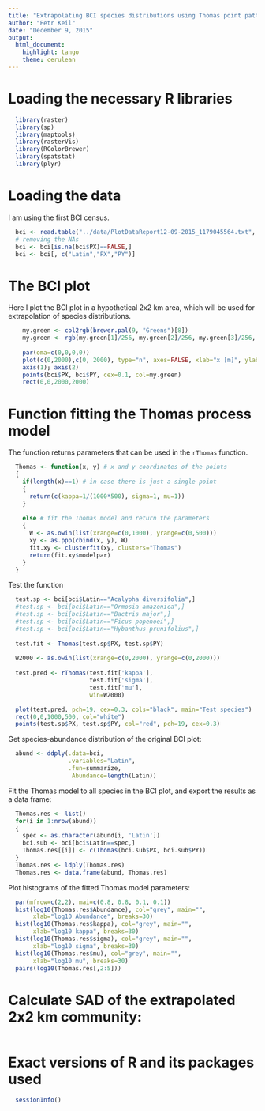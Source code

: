 ```yaml
---
title: "Extrapolating BCI species distributions using Thomas point pattern"
author: "Petr Keil"
date: "December 9, 2015"
output: 
  html_document: 
    highlight: tango
    theme: cerulean
---
```


# Loading the necessary R libraries

```r
  library(raster)
  library(sp)
  library(maptools)
  library(rasterVis)
  library(RColorBrewer)
  library(spatstat)
  library(plyr)
```

# Loading the data

I am using the first BCI census.

```r
  bci <- read.table("../data/PlotDataReport12-09-2015_1179045564.txt", header=T, sep="\t")
  # removing the NAs
  bci <- bci[is.na(bci$PX)==FALSE,]
  bci <- bci[, c("Latin","PX","PY")]
```


# The BCI plot

Here I plot the BCI plot in a hypothetical 2x2 km area, which will be used
for extrapolation of species distributions.

```r
    my.green <- col2rgb(brewer.pal(9, "Greens")[8])
    my.green <- rgb(my.green[1]/256, my.green[2]/256, my.green[3]/256, alpha=0.1)
    
    par(oma=c(0,0,0,0))
    plot(c(0,2000),c(0, 2000), type="n", axes=FALSE, xlab="x [m]", ylab="y [m]")
    axis(1); axis(2)
    points(bci$PX, bci$PY, cex=0.1, col=my.green) 
    rect(0,0,2000,2000)
```

# Function fitting the Thomas process model

The function returns parameters that can be used in the `rThomas` function.

```r
  Thomas <- function(x, y) # x and y coordinates of the points
  {
    if(length(x)==1) # in case there is just a single point
    {
      return(c(kappa=1/(1000*500), sigma=1, mu=1))  
    }
    
    else # fit the Thomas model and return the parameters
    {
      W <- as.owin(list(xrange=c(0,1000), yrange=c(0,500)))
      xy <- as.ppp(cbind(x, y), W)
      fit.xy <- clusterfit(xy, clusters="Thomas")
      return(fit.xy$modelpar)
    }
  }
```

Test the function

```r
  test.sp <- bci[bci$Latin=="Acalypha diversifolia",]
  #test.sp <- bci[bci$Latin=="Ormosia amazonica",]
  #test.sp <- bci[bci$Latin=="Bactris major",]
  #test.sp <- bci[bci$Latin=="Ficus popenoei",]
  #test.sp <- bci[bci$Latin=="Hybanthus prunifolius",]
  
  test.fit <- Thomas(test.sp$PX, test.sp$PY)
  
  W2000 <- as.owin(list(xrange=c(0,2000), yrange=c(0,2000)))
  
  test.pred <- rThomas(test.fit['kappa'], 
                       test.fit['sigma'], 
                       test.fit['mu'], 
                       win=W2000)

  plot(test.pred, pch=19, cex=0.3, cols="black", main="Test species")
  rect(0,0,1000,500, col="white")
  points(test.sp$PX, test.sp$PY, col="red", pch=19, cex=0.3)
```

Get species-abundance distribution of the original BCI plot:

```r
  abund <- ddply(.data=bci,
                 .variables="Latin",
                 .fun=summarize,
                  Abundance=length(Latin))
```

Fit the Thomas model to all species in the BCI plot, and export the results
as a data frame:

```r
  Thomas.res <- list()
  for(i in 1:nrow(abund))
  {
    spec <- as.character(abund[i, 'Latin'])
    bci.sub <- bci[bci$Latin==spec,]
    Thomas.res[[i]] <- c(Thomas(bci.sub$PX, bci.sub$PY))
  }  
  Thomas.res <- ldply(Thomas.res)
  Thomas.res <- data.frame(abund, Thomas.res)
```

Plot histograms of the fitted Thomas model parameters:

```r
  par(mfrow=c(2,2), mai=c(0.8, 0.8, 0.1, 0.1))
  hist(log10(Thomas.res$Abundance), col="grey", main="", 
       xlab="log10 Abundance", breaks=30)
  hist(log10(Thomas.res$kappa), col="grey", main="", 
       xlab="log10 kappa", breaks=30)
  hist(log10(Thomas.res$sigma), col="grey", main="", 
       xlab="log10 sigma", breaks=30)
  hist(log10(Thomas.res$mu), col="grey", main="", 
       xlab="log10 mu", breaks=30)
  pairs(log10(Thomas.res[,2:5]))
```

# Calculate SAD of the extrapolated 2x2 km community:

```r

```

# Exact versions of R and its packages used 

```r
  sessionInfo()
```



